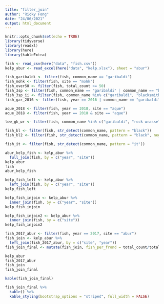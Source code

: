 ```yaml
---
title: "filter_join"
author: "Ricky Fong"
date: "24/06/2021"
output: html_document
---
```


```r
knitr::opts_chunk$set(echo = TRUE)
library(tidyverse)
library(readxl)
library(here)
library(kableExtra)

```

```r
fish <- read_csv(here("data", "fish.csv"))
kelp_abur <- read_excel(here("data", "kelp.xlsx"), sheet = "abur")

fish_garibaldi <- filter(fish, common_name == "garibaldi")
fish_mohk <- filter(fish, site == "mohk")
fish_over50 <- filter(fish, total_count >= 50)
fish_3sp <- filter(fish, common_name == "garibaldi" | common_name == "blacksmith" | common_name == "black surfperch")
fish_3sp_ii <- filter(fish, common_name %in% c("garibaldi", "blacksmith", "black surfperch"))
fish_gar_2016 <- filter(fish, year == 2016 | common_name == "garibaldi")

aque_2018 <- filter(fish, year == 2018, site == "aque")
aque_2018 <- filter(fish, year == 2018 & site == "aque")

low_gb_wr <- filter(fish, common_name %in% c("garibaldi", "rock wrasse"), total_count <= 10)
```

```r

fish_bl <- filter(fish, str_detect(common_name, pattern = "black"))
fish_bl2 <- filter(fish, str_detect(common_name, pattern = "black", negate = TRUE))

fish_it <- filter(fish, str_detect(common_name, pattern = "it"))
```

```r
abur_kelp_fish <- kelp_abur %>% 
  full_join(fish, by = c("year", "site"))
kelp_abur
fish
abur_kelp_fish

kelp_fish_left <- kelp_abur %>%
  left_join(fish, by = c("year", "site"))
kelp_fish_left

kelp_fish_injoin <- kelp_abur %>%
  inner_join(fish, by = c("year", "site"))
kelp_fish_injoin

kelp_fish_injoin2 <- kelp_abur %>%
  inner_join(fish, by = c("site"))
kelp_fish_injoin2

```

```r
fish_2017_abur <- filter(fish, year == 2017, site == "abur")
fish_join <- kelp_abur %>%
  left_join(fish_2017_abur, by = c("site", "year"))
fish_join_final <- mutate(fish_join, fish_per_frond = total_count/total_fronds)

kelp_abur
fish_2017_abur
fish_join
fish_join_final

kable(fish_join_final)

fish_join_final %>%
  kable() %>%
  kable_styling(bootstrap_options = "striped", full_width = FALSE)
```

